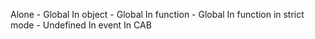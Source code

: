 Alone - Global
In object - Global
In function - Global
In function in strict mode - Undefined
In event
In CAB
